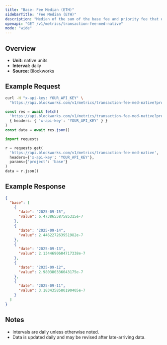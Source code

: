 ```yaml
---
title: "Base: Fee Median (ETH)"
sidebarTitle: "Fee Median (ETH)"
description: "Median of the sum of the base fee and priority fee that day in native chain token"
openapi: "GET /v1/metrics/transaction-fee-med-native"
mode: "wide"
---
```


## Overview

- **Unit:** native units
- **Interval:** daily
- **Source:** Blockworks

## Example Request

<CodeGroup>

```bash cURL
curl -H "x-api-key: YOUR_API_KEY" \
  "https://api.blockworks.com/v1/metrics/transaction-fee-med-native?project=base"
```

```typescript TypeScript
const res = await fetch(
  'https://api.blockworks.com/v1/metrics/transaction-fee-med-native?project=base',
  { headers: { 'x-api-key': 'YOUR_API_KEY' } }
)
const data = await res.json()
```

```python Python
import requests

r = requests.get(
  'https://api.blockworks.com/v1/metrics/transaction-fee-med-native',
  headers={'x-api-key': 'YOUR_API_KEY'},
  params={'project': 'base'}
)
data = r.json()
```

</CodeGroup>

## Example Response

```json
{
  "base": [
    {
      "date": "2025-09-15",
      "value": 6.473865587585315e-7
    },
    {
      "date": "2025-09-14",
      "value": 2.446227263951982e-7
    },
    {
      "date": "2025-09-13",
      "value": 2.1344690604717338e-7
    },
    {
      "date": "2025-09-12",
      "value": 2.980380336043175e-7
    },
    {
      "date": "2025-09-11",
      "value": 3.1834358580190405e-7
    }
  ]
}
```

## Notes
- Intervals are daily unless otherwise noted.
- Data is updated daily and may be revised after late-arriving data.
